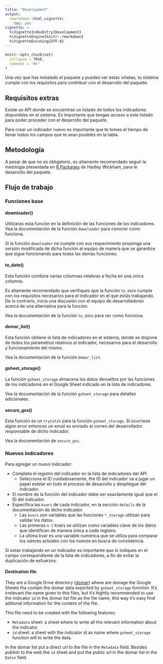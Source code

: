 ---
title: "Development"
output: 
  rmarkdown::html_vignette:
    toc: yes
vignette: >
  %\VignetteIndexEntry{Development}
  %\VignetteEngine{knitr::rmarkdown}
  %\VignetteEncoding{UTF-8}
---

```{r setup, include = FALSE}
knitr::opts_chunk$set(
  collapse = TRUE,
  comment = "#>"
)
```


Una vez que has instalado el paquete y puedes ver estas viñetas, tu sistema cumple con los requisitos para contribuir con el desarrollo del paquete.

## Requisitos extras

Existe un API donde se encuentras un listado de todos los indicadores disponibles en el sistema. Es importante que tengas acceso a este listado para poder proceder con el desarrollo del paquete.

<!-- For contributing to the development the first thing that you need is to have access to the [domar file](https://docs.google.com/spreadsheets/d/1svANACeWShYC--wm7wwSKaUn_bF_xXuF81SnV8yMeb8/edit#gid=0), where can be find and set information about the indicators. -->

<!-- > If you have the access, don't change the file structure unless you know what do you do. -->

Para crear un indicador nuevo es importante que te tomes el tiempo de llenar todos los campos que te sean posibles en la tabla.

## Metodología

A pesar de que no es obligatorio, es altamente recomendado seguir la metología presentada en [R Packages](https://r-pkgs.org/) de Hadley Wickham, para le desarrollo del paquete.

## Flujo de trabajo

### Funciones base

#### downloader()

Utilizaras esta función en la definición de las funciones de los indicadores. Vea la documentación de la función `downloader` para conocer como funciona.

Si la función `downloader` no cumple con sus requerimiento proponga una versión modificada de dicha función al equipo de manera que se garantice que sigue funcionando para todas las demás funciones.

#### to_date()

Esta función combina varias columnas relativas a fecha en una única columna.

Es altamente recomendado que verifiques que la función `to_date` cumple con los requisitos necesarios para el indicador en el que estás trabajando. De lo contrario, inicia una discusión con el equipo de desarrolladores acerca de una alternativa para la función.

Vea la documentación de la función `to_date` para ver como funciona.

#### domar_list()

Esta función obtiene la lista de indicadores en el sistema, donde se dispone de todos los párametros relativos al indicador, necesarios para el desarrollo y funcionamiento del mismo.

Vea la documentación de la función `domar_list`.

#### gsheet_storage()

La función `gsheet_storage`  almacena los datos devueltos por las funciones de los indicadores en el Google Sheet indicado en la lista de indicadores.

Vea la documentación de la función `gsheet_storage` para detalles adicionales.

#### secure_gss()

Esta función es un `tryCatch` para la función `gsheet_storage`. Si ocurriese algún error entonces un email es enviado al correo del desarrollador responsable de dicho indicador.

Vea la documentación de `secure_gss`.

### Nuevos indicadores

Para agregar un nuevo indicador:

- Completa el registro del indicador en la lista de indicadores del API.
  - Selecciona el ID cuidadosamente, the ID del indicador va a jugar un papel estelar en todo el proceso de desarrollo y     despliegue del indicador.
- El nombre de la función del indicador debe ser exactamente igual que el ID del indicador.
- Especifica las `kvars` de cada indicador, en la sección `details` de la documentación de dicho indicador.
  - Las `kvars` son variables que las funciones `*_storage` utilizan para validar los datos.
  - Las primeras `n-1` kvars se utilizan como variables clave de los datos que identifican de manera única a cada registro.
  - La última kvar es una variable numérica que se utiliza para comparar los valores actuales con los nuevos en busca de consistencia.
  
Si estás trabajando en un indicador es importante que lo indiques en el campo correspondiente de la lista de indicadores, a fin de evitar la duplicación de esfuerzos.

#### Destination file

They are a Google Drive directory ([domar](https://drive.google.com/drive/u/0/folders/1HLbwqX4NgAVnXjchut9roCC6Zn6mH3Xb))
where are storage the Google Sheets tha contain the domar data exported by `gsheet_storage` function. It's irrelevant the name given to this files, but it's hightly recommended to use the indicator `id` in the domar list file as the file name, this way it's easy find aditional information for the content of the file.

This file need to be created with the following features:

- `Metadata` sheet: a sheet where to write all the relevant information about the indicator.
- `id` sheet: a sheet with the indicator id as name where `gsheet_storage` function will to write the data.

In the domar list put a direct url to the file in the `Metadata` field. Besides publish to the web the `id` sheet and put the public url in the domar list in the `Datos` field.
